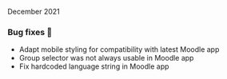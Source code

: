 
<ReleaseDate>December 2021</ReleaseDate>

<h3>Bug fixes 🐛</h3>

- Adapt mobile styling for compatibility with latest Moodle app
- Group selector was not always usable in Moodle app
- Fix hardcoded language string in Moodle app
